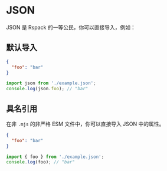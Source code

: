 # JSON

JSON 是 Rspack 的一等公民，你可以直接导入，例如：

## 默认导入

```json title="example.json"
{
  "foo": "bar"
}
```

```ts title="index.js"
import json from './example.json';
console.log(json.foo); // "bar"
```

## 具名引用

在非 `.mjs` 的非严格 ESM 文件中，你可以直接导入 JSON 中的属性。

```json title="example.json"
{
  "foo": "bar"
}
```

```ts title="index.js"
import { foo } from './example.json';
console.log(foo); // "bar"
```
